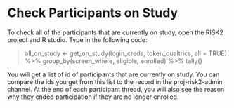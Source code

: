 # Check Participants on Study   

To check all of the participants that are currently on study, open the RISK2 project and R studio. Type in the following code:   

>all_on_study <- get_on_study(login_creds, token_qualtrics, all = TRUE) %>% 
>                group_by(screen_where, eligible, enrolled) %>% 
>                tally()  

You will get a list of id of participants that are currently on study. You can compare the ids you get from this list to the record in the proj-risk2-admin channel. At the end of each participant thread, you will also see the reason why they ended participation if they are no longer enrolled.  

